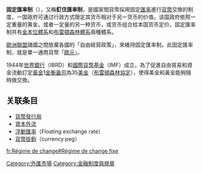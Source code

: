 {{NoteTA
|G1 = Economics
}}
'''固定匯率制'''（{{lang-en|fixed exchange rate}}），又稱'''釘住匯率制'''，是國家間貨幣採用固定[[匯率|匯率]]進行[[貨幣|貨幣]]交換的制度，一国政府可通过行政方式限定其货币相对于另一货币的价值。该国政府依照一定重量的黄金，或者一定量的另一种货币，或货币组合给本国货币定价。固定匯率制共有[[金本位體系|金本位體系]]和[[布雷頓森林體系|布雷頓森林體系]]兩種體系。

[[歐洲聯盟|歐洲聯盟]]諸國之間放棄各國的「自由經貿政策」，來維持固定匯率制。此固定匯率制，就是單一通商貨幣「[[歐元|歐元]]」。

1944年[[世界銀行|世界銀行]]（IBRD）和[[國際貨幣基金|國際貨幣基金]]（IMF）成立，為了促進自由貿易和資金流動訂定[[黃金|黃金]]1[[金衡盎司|金衡盎司]]為35[[美金|美金]]（[[布雷頓森林協定|布雷頓森林協定]]），使得美金和黃金能夠隨時做交換。

==关联条目==
*[[貨幣發行局|貨幣發行局]]
*[[資本外流|資本外流]]
*[[浮動匯率|浮動匯率]]（Floating exchange rate）
*[[貨幣掛鉤|貨幣掛鉤]]（currency peg）
{{經濟學小作品}}
[[Category:外匯市場|Category:外匯市場]]
[[Category:金融制度與規章|Category:金融制度與規章]]
[[fr:Régime_de_change#Régime_de_change_fixe|fr:Régime de change#Régime de change fixe]]